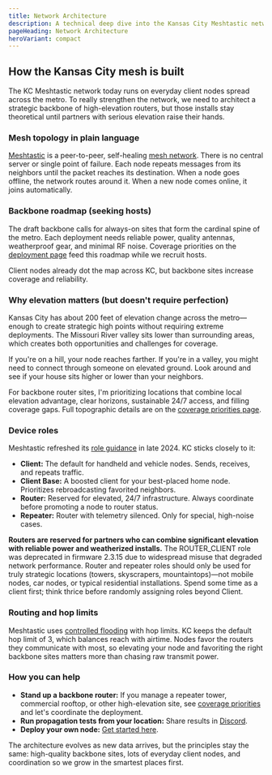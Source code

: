 ```yaml
---
title: Network Architecture
description: A technical deep dive into the Kansas City Meshtastic network's design, topology, and strategic backbone.
pageHeading: Network Architecture
heroVariant: compact
---
```


## How the Kansas City mesh is built

The KC Meshtastic network today runs on everyday client nodes spread across the metro. To really strengthen the network, we need to architect a strategic backbone of high-elevation routers, but those installs stay theoretical until partners with serious elevation raise their hands.

### Mesh topology in plain language

[Meshtastic](https://meshtastic.org/) is a peer-to-peer, self-healing [mesh network](https://en.wikipedia.org/wiki/Mesh_networking). There is no central server or single point of failure. Each node repeats messages from its neighbors until the packet reaches its destination. When a node goes offline, the network routes around it. When a new node comes online, it joins automatically.

### Backbone roadmap (seeking hosts)

The draft backbone calls for always-on sites that form the cardinal spine of the metro. Each deployment needs reliable power, quality antennas, weatherproof gear, and minimal RF noise. Coverage priorities on the [deployment page](/network/coverage) feed this roadmap while we recruit hosts.

Client nodes already dot the map across KC, but backbone sites increase coverage and reliability.

### Why elevation matters (but doesn't require perfection)

Kansas City has about 200 feet of elevation change across the metro—enough to create strategic high points without requiring extreme deployments. The Missouri River valley sits lower than surrounding areas, which creates both opportunities and challenges for coverage.

If you're on a hill, your node reaches farther. If you're in a valley, you might need to connect through someone on elevated ground. Look around and see if your house sits higher or lower than your neighbors.

For backbone router sites, I'm prioritizing locations that combine local elevation advantage, clear horizons, sustainable 24/7 access, and filling coverage gaps. Full topographic details are on the [coverage priorities page](/network/coverage).

### Device roles

Meshtastic refreshed its [role guidance](https://meshtastic.org/docs/configuration/radio/device/#role) in late 2024. KC sticks closely to it:

- **Client:** The default for handheld and vehicle nodes. Sends, receives, and repeats traffic.
- **Client Base:** A boosted client for your best-placed home node. Prioritizes rebroadcasting favorited neighbors.
- **Router:** Reserved for elevated, 24/7 infrastructure. Always coordinate before promoting a node to router status.
- **Repeater:** Router with telemetry silenced. Only for special, high-noise cases.

**Routers are reserved for partners who can combine significant elevation with reliable power and weatherized installs.** The ROUTER_CLIENT role was deprecated in firmware 2.3.15 due to widespread misuse that degraded network performance. Router and repeater roles should only be used for truly strategic locations (towers, skyscrapers, mountaintops)—not mobile nodes, car nodes, or typical residential installations. Spend some time as a client first; think thrice before randomly assigning roles beyond Client.

### Routing and hop limits

Meshtastic uses [controlled flooding](https://meshtastic.org/docs/overview/mesh-algo/) with hop limits. KC keeps the default hop limit of 3, which balances reach with airtime. Nodes favor the routers they communicate with most, so elevating your node and favoriting the right backbone sites matters more than chasing raw transmit power.

### How you can help

- **Stand up a backbone router:** If you manage a repeater tower, commercial rooftop, or other high-elevation site, see [coverage priorities](/network/coverage) and let's coordinate the deployment.
- **Run propagation tests from your location:** Share results in [Discord](https://discord.gg/eP5VSPKU).
- **Deploy your own node:** [Get started here](/get-started/join).

The architecture evolves as new data arrives, but the principles stay the same: high-quality backbone sites, lots of everyday client nodes, and coordination so we grow in the smartest places first.
